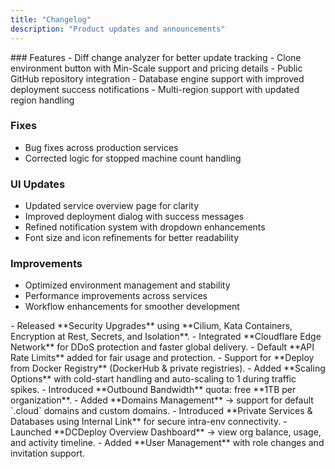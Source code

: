 ```yaml
---
title: "Changelog"
description: "Product updates and announcements"
---
```


<Update label="12-Jan-25" >
  ###  Features
  - Diff change analyzer for better update tracking  
  - Clone environment button with Min-Scale support and pricing details  
  - Public GitHub repository integration  
  - Database engine support with improved deployment success notifications  
  - Multi-region support with updated region handling  

  ###  Fixes
  - Bug fixes across production services  
  - Corrected logic for stopped machine count handling  

  ###  UI Updates
  - Updated service overview page for clarity  
  - Improved deployment dialog with success messages  
  - Refined notification system with dropdown enhancements  
  - Font size and icon refinements for better readability  

  ###  Improvements
  - Optimized environment management and stability  
  - Performance improvements across services  
  - Workflow enhancements for smoother development  
 
</Update>

<Update label="18-feb-25" >
  - Released **Security Upgrades** using **Cilium, Kata Containers, Encryption at Rest, Secrets, and Isolation**.  
  - Integrated **Cloudflare Edge Network** for DDoS protection and faster global delivery.  
  - Default **API Rate Limits** added for fair usage and protection.  
</Update>

<Update label="01-mar-25">
  - Support for **Deploy from Docker Registry** (DockerHub & private registries).  
  - Added **Scaling Options** with cold-start handling and auto-scaling to 1 during traffic spikes.  
  - Introduced **Outbound Bandwidth** quota: free **1TB per organization**.  
</Update>

<Update label="13-apr-25" >
  - Added **Domains Management** → support for default `.cloud` domains and custom domains.  
  - Introduced **Private Services & Databases using Internal Link** for secure intra-env connectivity.  
</Update>

<Update label="20-jun-25">
  - Launched **DCDeploy Overview Dashboard** → view org balance, usage, and activity timeline.  
  - Added **User Management** with role changes and invitation support.  
</Update>
